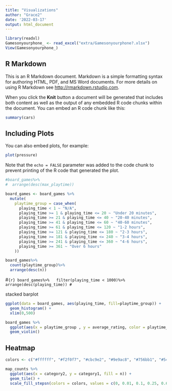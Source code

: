 ```yaml
---
title: "Visualizations"
author: "Grace2"
date: '2022-03-17'
output: html_document 
---
```


```r
library(readxl)
Gamesonyourphone_ <- read_excel("extra/Gamesonyourphone?.xlsx")
View(Gamesonyourphone_)
```

## R Markdown

This is an R Markdown document. Markdown is a simple formatting syntax for authoring HTML, PDF, and MS Word documents. For more details on using R Markdown see <http://rmarkdown.rstudio.com>.

When you click the **Knit** button a document will be generated that includes both content as well as the output of any embedded R code chunks within the document. You can embed an R code chunk like this:

```r
summary(cars)
```

## Including Plots

You can also embed plots, for example:

```r
plot(pressure)
```

Note that the `echo = FALSE` parameter was added to the code chunk to prevent printing of the R code that generated the plot.

```r
#board_games%>%
#  arrange(desc(max_playtime))

board_games <- board_games %>%
  mutate(
    playtime_group = case_when(
      playing_time < 1 ~ "N/A",
      playing_time >= 1 & playing_time <= 20 ~ "Under 20 minutes",
      playing_time >= 21 & playing_time <= 40 ~ "20-40 minutes",
      playing_time >= 41 & playing_time <= 60 ~ "40-60 minutes",
      playing_time >= 61 & playing_time <= 120 ~ "1-2 hours",
      playing_time >= 121 & playing_time <= 180 ~ "2-3 hours",
      playing_time >= 181 & playing_time <= 240 ~ "3-4 hours",
      playing_time >= 241 & playing_time <= 360 ~ "4-6 hours",
      playing_time >= 361 ~ "Over 6 hours"
    ))
```

```r
board_games%>%
  count(playtime_group)%>%
  arrange(desc(n))
```


#```{r}
board_games%>%
  filter(playing_time < 1000)%>%
  arrange(desc(playing_time))
#```

stacked barplot

```r
ggplot(data = board_games, aes(playing_time, fill=playtime_group)) +
  geom_histogram() +
  xlim(0,500)
```
```r
board_games %>% 
  ggplot(aes(x = playtime_group , y = average_rating, color = playtime_group)) +
  geom_violin()
```

## Heatmap 
```r
colors <- c("#ffffff", "#f2f0f7", "#cbc9e2", "#9e9ac8", "#756bb1", "#54278f")

map_counts %>% 
  ggplot(aes(x = category2, y = category1, fill = n)) +
  geom_tile() +
  scale_fill_stepsn(colors = colors, values = c(0, 0.01, 0.1, 0.25, 0.6, 1))
```
